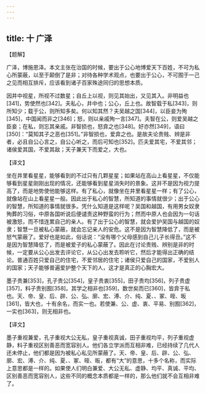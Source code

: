 ```yaml
---
---
---
```

title: 十 广泽
---





【题解】


广泽，博施恩泽。本文主张在治国的时候，要出于公心地博爱天下百姓，不可为私心所蒙蔽，以至于颠倒了是非；对待各种学术观点，也要出于公心，不可囿于一己之见而相互排斥，应该看到诸子百家殊途同归的思想本质。


因井中视星，所视不过数星；自丘上以视，则见其始出，又见其入。非明益也[341]，势使然也[342]。夫私心，井中也；公心，丘上也。故智载于私[343]，则所知少；载于公，则所知多矣。何以知其然？夫吴越之国[344]，以臣妾为殉[345]，中国闻而非之[346]；怒，则以亲戚殉一言[347]。夫智在公，则爱吴越之臣妾；在私，则忘其亲戚。非智损也，怒弇之也[348]。好亦然[349]，语曰[350]：“莫知其子之恶也[351]。”非智损也，爱弇之也。是故夫论贵贱、辨是非者，必且自公心言之，自公心听之，而后可知也[352]。匹夫爱其宅，不爱其邻；诸侯爱其国，不爱其敌；天子兼天下而爱之，大也。


【译文】


坐在井里看星星，能够看到的不过只有几颗星星；如果站在高山上看星星，不仅能够看到星星刚刚出现的情况，还能够看到星星消失时的景象。这并不是因为视力提高了，而是地势使他能够这样。有了私心，就像坐在井里看星星一样；有了公心，就像站在山上看星星一般。因此出于私心的智慧，所知道的事情就很少；出于公心的智慧，所知道的事情就很多。凭什么知道是这样呢？吴国和越国，有用男女奴隶殉葬的习俗，中原各国听说后便谴责这种野蛮的行为；然而中原人也会因为一句话被激怒，而不惜连累自己的亲人。有了出于公心的智慧，就会爱护吴国与越国的奴隶；智慧一旦被私心蒙蔽，就会忘记亲人的安危。这不是因为智慧降低了，而是被怒气蒙蔽了。爱好也是如此，俗话说：“没有哪个父母感到自己儿子长得丑。”这不是因为智慧降低了，而是被爱子的私心蒙蔽了。因此在讨论贵贱、辨别是非的时候，一定要从公心出发去评论它，从公心出发去聆听它，然后才能得出正确的结论。普通百姓只爱自己的住宅，不爱邻居的住宅；诸侯只爱自己的国家，不爱别人的国家；天子能够普遍爱护整个天下的人，这才是真正的心胸宏大。


墨子贵兼[353]，孔子贵公[354]，皇子贵衷[355]，田子贵均[356]，列子贵虚[357]，料子贵别囿[358]。其学之相非也[359]，数世矣而已[360]，皆弇于私也。天、帝、皇、后、辟、公、弘、廓、宏、溥、介、纯、夏、、冢、晊、昄[361]，皆大也，十有余名，而实一也。若使兼、公、虚、衷、平易、别囿[362]，一实也[363]，则无相非也。


【译文】


墨子重视兼爱，孔子重视大公无私，皇子重视真诚，田子重视均平，列子重视虚静，料子重视区别善恶而宽容别人。他们各立学派而互相非难，已经持续了几代人还未停止，他们都是因为被私心私见所蒙蔽了。天、帝、皇、后、辟、公、弘、廓、宏、溥、介、纯、夏、、冢、晊、昄，都有“大”的意思，十多个名称，而实际上意思都是一样的。如果使人们明白兼爱、大公无私、虚静、均平、真诚、平均、区别善恶而宽容别人，这些不同的概念本质都是一样的，那么他们就不会互相非难了。